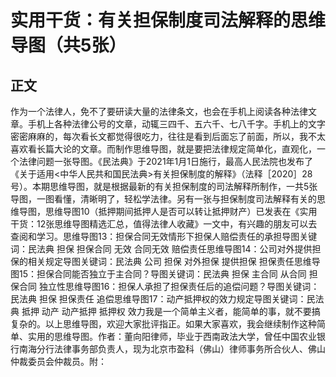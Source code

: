 # 实用干货：有关担保制度司法解释的思维导图（共5张）
## 正文
作为一个法律人，免不了要研读大量的法律条文，也会在手机上阅读各种法律文章。手机上各种法律公号的文章，动辄三四千、五六千、七八千字。手机上的文字密密麻麻的，每次看长文都觉得很吃力，往往是看到后面忘了前面，所以，我不太喜欢看长篇大论的文章。而制作思维导图，就是要把法律规定简单化，直观化，一个法律问题一张导图。《民法典》于2021年1月1日施行，最高人民法院也发布了《关于适用<中华人民共和国民法典>有关担保制度的解释》（法释［2020］28号）。本期思维导图，就是根据最新的有关担保制度的司法解释所制作，一共5张导图，一图看懂，清晰明了，轻松学法律。另有一张与担保制度司法解释有关的思维导图，思维导图10（抵押期间抵押人是否可以转让抵押财产）已发表在《实用干货：12张思维导图精选汇总，值得法律人收藏》一文中，有兴趣的朋友可以去查阅和学习。思维导图13：担保合同无效情形下担保人赔偿责任的承担导图关键词：民法典 担保 担保合同 无效 合同无效 赔偿责任思维导图14：公司对外提供担保的相关规定导图关键词：民法典 公司 担保 对外担保 提供担保 担保责任思维导图15：担保合同能否独立于主合同？导图关键词：民法典 担保 主合同 从合同 担保合同 独立性思维导图16：担保人承担了担保责任后的追偿问题？导图关键词：民法典 担保 担保责任 追偿思维导图17：动产抵押权的效力规定导图关键词：民法典 抵押 动产 动产抵押 抵押权 效力我是一个简单主义者，能简单的事，就不要搞复杂的。以上思维导图，欢迎大家批评指正。如果大家喜欢，我会继续制作这种简单、实用的思维导图。作者：董向阳律师，毕业于西南政法大学，曾任中国农业银行南海分行法律事务部负责人，现为北京市盈科（佛山）律师事务所合伙人、佛山仲裁委员会仲裁员。附：